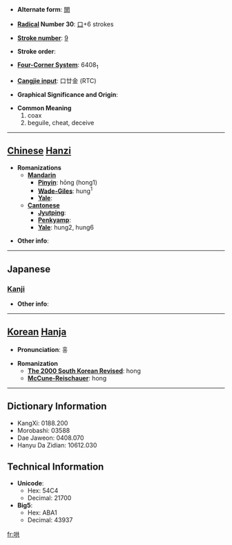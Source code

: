 * '''Alternate form''': [[閧]]

* '''[[Wiktionary:Chinese radical index| Radical]] Number 30''': [[Wiktionary:Chinese radical index 口|口]]+6 strokes

* '''[[Wiktionary:Chinese total strokes index|Stroke number]]''': [[Wiktionary:Chinese total strokes index 9|9]]

* '''Stroke order''': 

* '''[[Wiktionary:Chinese four corner index|Four-Corner System]]''': 6408<sub>1</sub>

* '''[[Wiktionary:Chinese Cangjie index|Cangjie input]]''': 口廿金 (RTC)

* '''Graphical Significance and Origin''': 

* '''Common Meaning'''
*#coax
*# beguile, cheat, deceive


----

== [[Chinese]] [[Hanzi]] ==

* '''Romanizations'''
** '''[[Mandarin]]'''
*** '''[[Pinyin]]''': hōng (hong1)
*** '''[[Wade-Giles]]''': hung<sup>1</sup>
*** '''[[Yale]]''': 
** '''[[Cantonese]]'''
*** '''[[Jyutping]]''':
*** '''[[Penkyamp]]''': 
*** '''[[Yale]]''': hung2, hung6

* '''Other info''': 

----

==Japanese==
===[[Kanji]]===
{{kanji|on readings=[[こう]] (kō)|kun readings=[[こえ]] (koe), [[たぶらかす]] (taburakasu)}}

* '''Other info''':  

----

== [[Korean]] [[Hanja]] ==

* '''Pronunciation''': 홍

* '''Romanization'''
** '''[[The 2000 South Korean Revised Romanization|The 2000 South Korean Revised]]''': hong
** '''[[McCune-Reischauer]]''': hong

----

== Dictionary Information ==

* KangXi: 0188.200
* Morobashi: 03588
* Dae Jaweon: 0408.070
* Hanyu Da Zidian: 10612.030

== Technical Information ==

* '''Unicode''':
** Hex: 54C4
** Decimal: 21700
* '''Big5''':
** Hex: ABA1
** Decimal: 43937

[[fr:哄]]